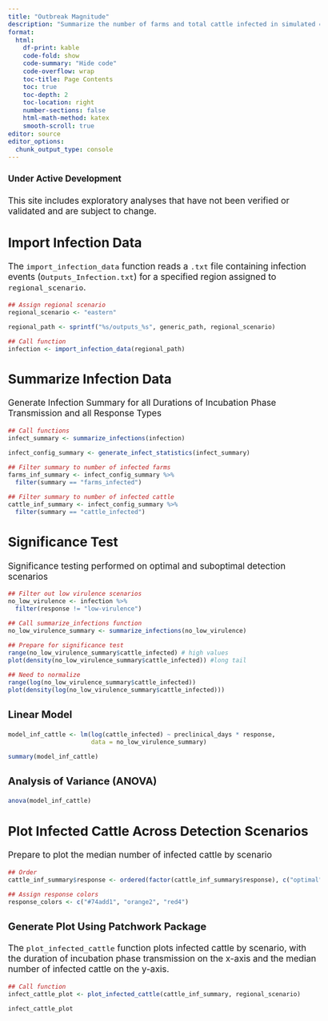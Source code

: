 ```yaml
---
title: "Outbreak Magnitude"
description: "Summarize the number of farms and total cattle infected in simulated outbreaks"
format:
  html: 
    df-print: kable
    code-fold: show
    code-summary: "Hide code"
    code-overflow: wrap
    toc-title: Page Contents
    toc: true
    toc-depth: 2
    toc-location: right
    number-sections: false
    html-math-method: katex
    smooth-scroll: true
editor: source
editor_options: 
  chunk_output_type: console
---
```


```{=html}
<style type="text/css">

body, td {
   font-size: 13pt;
}
code.r{
  font-size: 9pt;
}
pre {
  font-size: 11pt
}
</style>
```
::: {.callout-important icon="true"}
#### Under Active Development

This site includes exploratory analyses that have not been verified or validated and are subject to change.
:::

## Import Infection Data

The `import_infection_data` function reads a `.txt` file containing infection events (`Outputs_Infection.txt`) for a specified region assigned to `regional_scenario`.

```r
## Assign regional scenario
regional_scenario <- "eastern"

regional_path <- sprintf("%s/outputs_%s", generic_path, regional_scenario)

## Call function
infection <- import_infection_data(regional_path)
```

## Summarize Infection Data

Generate Infection Summary for all Durations of Incubation Phase Transmission and all Response Types

```r
## Call functions
infect_summary <- summarize_infections(infection)

infect_config_summary <- generate_infect_statistics(infect_summary)

## Filter summary to number of infected farms
farms_inf_summary <- infect_config_summary %>%    
  filter(summary == "farms_infected")

## Filter summary to number of infected cattle
cattle_inf_summary <- infect_config_summary %>%    
  filter(summary == "cattle_infected")
```

## Significance Test

Significance testing performed on optimal and suboptimal detection scenarios

```r
## Filter out low virulence scenarios
no_low_virulence <- infection %>%
  filter(response != "low-virulence")

## Call summarize_infections function
no_low_virulence_summary <- summarize_infections(no_low_virulence)

## Prepare for significance test
range(no_low_virulence_summary$cattle_infected) # high values
plot(density(no_low_virulence_summary$cattle_infected)) #long tail

## Need to normalize
range(log(no_low_virulence_summary$cattle_infected))
plot(density(log(no_low_virulence_summary$cattle_infected)))
```

### Linear Model

```r
model_inf_cattle <- lm(log(cattle_infected) ~ preclinical_days * response, 
                       data = no_low_virulence_summary)

summary(model_inf_cattle)
```

### Analysis of Variance (ANOVA)

```r
anova(model_inf_cattle)
```

## Plot Infected Cattle Across Detection Scenarios

Prepare to plot the median number of infected cattle by scenario

```r
## Order
cattle_inf_summary$response <- ordered(factor(cattle_inf_summary$response), c("optimal", "suboptimal", "low-virulence"))

## Assign response colors
response_colors <- c("#74add1", "orange2", "red4") 
```

### Generate Plot Using Patchwork Package

The `plot_infected_cattle` function plots infected cattle by scenario, with the duration of incubation phase transmission on the x-axis and the median number of infected cattle on the y-axis.

```r
## Call function
infect_cattle_plot <- plot_infected_cattle(cattle_inf_summary, regional_scenario)

infect_cattle_plot
```
